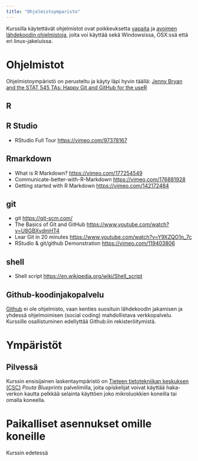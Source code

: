 ```yaml
---
title: "Ohjelmistoymparisto"
---
```


Kurssilla käytettävät ohjelmistot ovat poikkeuksetta [vapaita](https://fi.wikipedia.org/wiki/Vapaa_ohjelmisto) ja [avoimen lähdekoodin ohjelmistoja](https://fi.wikipedia.org/wiki/Avoin_l%C3%A4hdekoodi), joita voi käyttää sekä Windowsissa, OSX:ssä että eri linux-jakeluissa.


# Ohjelmistot

Ohjelmistoympäristö on perusteltu ja käyty läpi hyvin täällä: [Jenny Bryan and the STAT 545 TAs: Happy Git and GitHub for the useR](http://happygitwithr.com/)

## R




## R Studio

- RStudio Full Tour <https://vimeo.com/97378167>

## Rmarkdown

- What is R Markdown? <https://vimeo.com/177254549>
- Communicate-better-with-R-Markdown  <https://vimeo.com/176881928>
- Getting started with R Markdown  <https://vimeo.com/142172484>

## git

- git <https://git-scm.com/>
- The Basics of Git and GitHub <https://www.youtube.com/watch?v=U8GBXvdmHT4>
- Lear Git in 20 minutes <https://www.youtube.com/watch?v=Y9XZQO1n_7c>
- RStudio & git/github Demonstration <https://vimeo.com/119403806>


## shell

- Shell script <https://en.wikipedia.org/wiki/Shell_script>

## Github-koodinjakopalvelu

[Github](https://github.com) ei ole ohjelmisto, vaan kenties suosituin lähdekoodin jakamisen ja yhdessä ohjelmoimisen (social coding) mahdollistava verkkopalvelu. Kurssille osallistuminen edellyttää Github:iin rekisteröitymistä.

# Ympäristöt

## Pilvessä

Kurssin ensisijainen laskentaympäristö on [Tieteen tietotekniikan keskuksen (CSC)](http://csc,fi) *Pouta Blueprints* palvelimilla, joita opiskelijat voivat käyttää haka-verkon kautta pelkkää selainta käyttöen joko mikroluokkien koneilla tai omalla koneella.


# Paikalliset asennukset omille koneille

Kurssin edetessä
